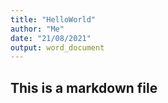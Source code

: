 ```yaml
---
title: "HelloWorld"
author: "Me"
date: "21/08/2021"
output: word_document
---
```


## This is a markdown file